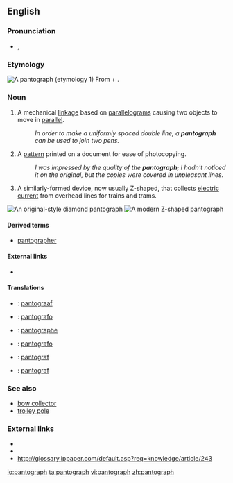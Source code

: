 ==English==

===Pronunciation===
* {{a|UK}} {{IPA|/ˈpantəgɹɑːf/|/ˈpantəgɹaf/}}, {{SAMPA|/"p{nt.@.gr{f/}}

===Etymology===
[[Image:Pantograph (cropped).jpg|thumb|A '''pantograph''' (etymology 1)]]
From {{term|panto-}} + {{term|-graph}}.

===Noun===
{{en-noun}}
# A mechanical [[linkage]] based on [[parallelogram]]s causing two objects to move in [[parallel]]. 
#:''In order to make a uniformly spaced double line, a '''pantograph''' can be used to join two pens.''
# A [[pattern]] printed on a document for ease of photocopying. 
#:''I was impressed by the quality of the '''pantograph'''; I hadn't noticed it on the original, but the copies were covered in unpleasant lines.''
# {{rail transport}} A similarly-formed device, now usually Z-shaped, that collects [[electric current]] from overhead lines for trains and trams.
[[Image:Schynige Platte diamond pantograph.jpg|thumb|An original-style diamond '''pantograph''']]
[[Image:Pantograaf lichtrail.jpg|thumb|A modern Z-shaped '''pantograph''']]
====Derived terms====
*[[pantographer]]

====External links====
* {{pedialite|Pantograph}}

====Translations====
{{trans-top|rail transport: Device that collects electric current from overhead lines}}
{{trans-mid}}
{{trans-bottom}}
{{checktrans-top}}
* {{ttbc|Dutch}}: [[pantograaf]]
* {{ttbc|Esperanto}}: [[pantografo]]
* {{ttbc|French}}: [[pantographe]]
{{trans-mid}}
* {{ttbc|Italian}}: [[pantografo]]
* {{ttbc|Norwegian}}: [[pantograf]]
* {{ttbc|Polish}}: [[pantograf]]
{{trans-bottom}}

===See also===
* [[bow collector]]
* [[trolley pole]]

===External links===
* {{pedialite|Pantograph (rail)}}
* {{commonslite|Category:Pantographs|Pantographs}}
* http://glossary.ippaper.com/default.asp?req=knowledge/article/243

[[io:pantograph]]
[[ta:pantograph]]
[[vi:pantograph]]
[[zh:pantograph]]